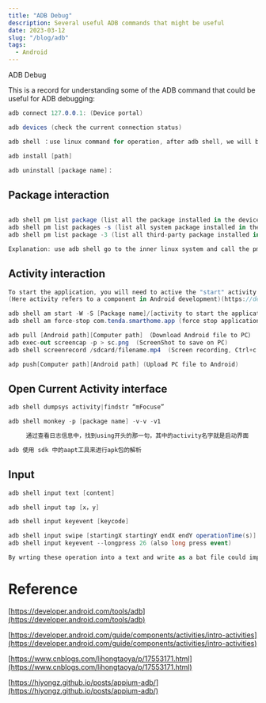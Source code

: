```yaml
---
title: "ADB Debug"
description: Several useful ADB commands that might be useful
date: 2023-03-12
slug: "/blog/adb"
tags:
  - Android
---
```


 ADB Debug

This is a record for understanding some of the ADB command that could be useful for ADB debugging:

```csharp
adb connect 127.0.0.1: (Device portal)

adb devices (check the current connection status)

adb shell ：use linux command for operation, after adb shell, we will be entering adb shell and operate as linux command（In Android shell , we can use "exit" command to exit）

adb install [path]

adb uninstall [package name]：
```

## Package interaction

```csharp

adb shell pm list package (list all the package installed in the device)
adb shell pm list packages -s (list all system package installed in the device）
adb shell pm list package -3 (list all third-party package installed in the device）

Explanation: use adb shell go to the inner linux system and call the pm function: which is the pm script inside the system/bin

```

## Activity interaction

```csharp
To start the application, you will need to active the "start" activity to accomplish that.
(Here activity refers to a component in Android development)(https://developer.android.com/guide/components/activities/intro-activities)

adb shell am start -W -S [Package name]/[activity to start the application]
adb shell am force-stop com.tenda.smarthome.app (force stop application)

adb pull [Android path][Computer path] （Download Android file to PC）
adb exec-out screencap -p > sc.png  (ScreenShot to save on PC)
adb shell screenrecord /sdcard/filename.mp4  (Screen recording, Ctrl+c can end the screen recording, default is 180s)

adp push[Computer path][Android path] (Upload PC file to Android)
```

## Open Current Activity interface

```csharp
adb shell dumpsys activity|findstr “mFocuse”

adb shell monkey -p [package name] -v-v -v1 

     通过查看日志信息中，找到using开头的那一句，其中的activity名字就是启动界面

adb 使用 sdk 中的aapt工具来进行apk包的解析  
```

## Input

```csharp
adb shell input text [content]

adb shell input tap [x，y]

adb shell input keyevent [keycode]

adb shell input swipe [startingX startingY endX endY operationTime(s)] (Long press is simulated by a short-distance&long-duration press)
adb shell input keyevent --longpress 26 (also long press event)

By wrting these operation into a text and write as a bat file could implement a very simple auto test script!
```

# Reference

[https://developer.android.com/tools/adb](https://developer.android.com/tools/adb)

[https://developer.android.com/guide/components/activities/intro-activities](https://developer.android.com/guide/components/activities/intro-activities)

[https://www.cnblogs.com/lihongtaoya/p/17553171.html](https://www.cnblogs.com/lihongtaoya/p/17553171.html)

[https://hiyongz.github.io/posts/appium-adb/](https://hiyongz.github.io/posts/appium-adb/)